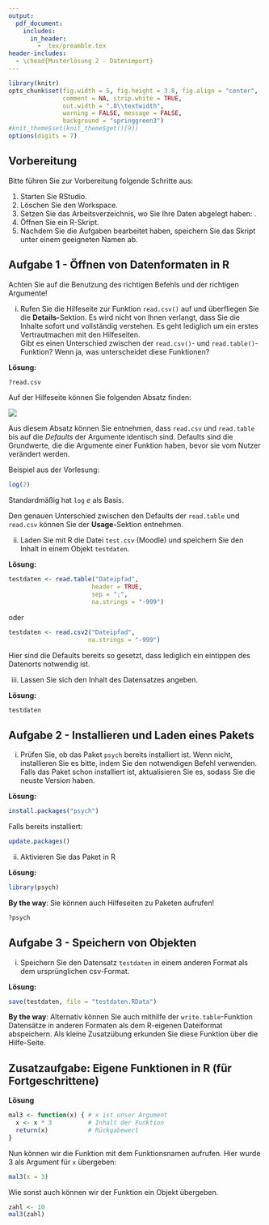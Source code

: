 ```yaml
---
output:
  pdf_document:
    includes:
      in_header: 
        - _tex/preamble.tex
header-includes: 
  - \chead{Musterlösung 2 - Datenimport}
---
```


```r
library(knitr)
opts_chunk$set(fig.width = 5, fig.height = 3.8, fig.align = "center", 
               comment = NA, strip.white = TRUE, 
               out.width = ".8\\textwidth",
               warning = FALSE, message = FALSE, 
               background = "springgreen3")
#knit_theme$set(knit_theme$get()[9])
options(digits = 7)
```

## Vorbereitung

Bitte führen Sie zur Vorbereitung folgende Schritte aus:

1.  Starten Sie RStudio.
2.  Löschen Sie den Workspace. 
3.  Setzen Sie das Arbeitsverzeichnis, wo Sie Ihre Daten abgelegt haben: \menu{Session > Set Working Directory > Choose Directory}.
3.  Öffnen Sie ein R-Skript.
4.  Nachdem Sie die Aufgaben bearbeitet haben, speichern Sie das Skript unter einem geeigneten Namen ab.

## Aufgabe 1 - Öffnen von Datenformaten in R

Achten Sie auf die Benutzung des richtigen Befehls und der richtigen Argumente!

(i) Rufen Sie die Hilfeseite zur Funktion `read.csv()` auf und überfliegen Sie die **Details-**Sektion. Es wird nicht von Ihnen verlangt, dass Sie die Inhalte sofort und vollständig verstehen. Es geht lediglich um ein erstes Vertrautmachen mit den Hilfeseiten.    
Gibt es einen Unterschied zwischen der `read.csv()`- und `read.table()`-Funktion? Wenn ja, was unterscheidet diese Funktionen?

**Lösung:**

```r
?read.csv
```

Auf der Hilfeseite können Sie folgenden Absatz finden:

![](img/readtable_helppage.png)

Aus diesem Absatz können Sie entnehmen, dass `read.csv` und `read.table` bis auf die *Defaults* der Argumente identisch sind. Defaults sind die Grundwerte, die die Argumente einer Funktion haben, bevor sie vom Nutzer verändert werden.

Beispiel aus der Vorlesung:
```r
log(2)
```

Standardmäßig hat `log` $e$ als Basis.

Den genauen Unterschied zwischen den Defaults der `read.table` und `read.csv` können Sie der **Usage-**Sektion entnehmen.

(ii) Laden Sie mit R die Datei `test.csv` (Moodle) und speichern Sie den Inhalt in einem Objekt `testdaten`.

**Lösung:**

```r
testdaten <- read.table("Dateipfad",
                       header = TRUE,
                       sep = ";",
                       na.strings = "-999")  
```
oder
```r
testdaten <- read.csv2("Dateipfad",
                      na.strings = "-999")
```
Hier sind die Defaults bereits so gesetzt, dass lediglich ein eintippen des Datenorts notwendig ist.

(iii) Lassen Sie sich den Inhalt des Datensatzes angeben. 

**Lösung:**

```r
testdaten
```

## Aufgabe 2 - Installieren und Laden eines Pakets

(i) Prüfen Sie, ob das Paket `psych` bereits installiert ist. Wenn nicht, installieren Sie es bitte, indem Sie den notwendigen Befehl verwenden. Falls das Paket schon installiert ist, aktualisieren Sie es, sodass Sie die neuste Version haben.

**Lösung:**

```r
install.packages("psych")
```

Falls bereits installiert:

```r
update.packages()
```

(ii) Aktivieren Sie das Paket in R

**Lösung:**

```r
library(psych)
```

**By the way**: Sie können auch Hilfeseiten zu Paketen aufrufen!
```r
?psych
```

## Aufgabe 3 - Speichern von Objekten

(i) Speichern Sie den Datensatz `testdaten` in einem anderen Format als dem ursprünglichen csv-Format.

**Lösung:**

```r
save(testdaten, file = "testdaten.RData")
```
**By the way**: Alternativ können Sie auch mithilfe der `write.table`-Funktion Datensätze in anderen Formaten als dem R-eigenen Dateiformat abspeichern. Als kleine Zusatzübung erkunden Sie diese Funktion über die Hilfe-Seite.

## Zusatzaufgabe: Eigene Funktionen in R (für Fortgeschrittene)

**Lösung**

```r
mal3 <- function(x) { # x ist unser Argument    
  x <- x * 3          # Inhalt der Funktion
  return(x)           # Rückgabewert
}
```

Nun können wir die Funktion mit dem Funktionsnamen aufrufen. Hier wurde 3 als Argument für `x` übergeben:

```r
mal3(x = 3)
```

Wie sonst auch können wir der Funktion ein Objekt übergeben.

```r
zahl <- 10
mal3(zahl)
```













